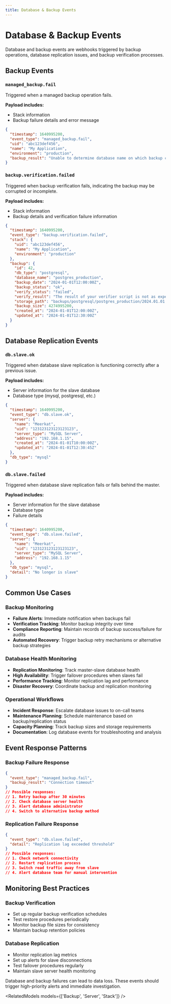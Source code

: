 ```yaml
---
title: Database & Backup Events
---
```


# Database & Backup Events

Database and backup events are webhooks triggered by backup operations, database replication issues, and backup verification processes.

## Backup Events

### `managed_backup.fail`
Triggered when a managed backup operation fails.

**Payload includes:**
- Stack information
- Backup failure details and error message

```json
{
  "timestamp": 1640995200,
  "event_type": "managed_backup.fail",
  "uid": "abc123def456",
  "name": "My Application",
  "environment": "production",
  "backup_result": "Unable to determine database name on which backup can be restored."
}
```

### `backup.verification.failed`
Triggered when backup verification fails, indicating the backup may be corrupted or incomplete.

**Payload includes:**
- Stack information
- Backup details and verification failure information

```json
{
  "timestamp": 1640995200,
  "event_type": "backup.verification.failed",
  "stack": {
    "uid": "abc123def456",
    "name": "My Application",
    "environment": "production"
  },
  "backup": {
    "id": 42,
    "db_type": "postgresql",
    "database_name": "postgres_production",
    "backup_date": "2024-01-01T12:00:00Z",
    "backup_status": "ok",
    "verify_status": "failed",
    "verify_result": "The result of your verifier script is not as expected: ERROR 1146 (42S02) at line 1: Table 'users' doesn't exist",
    "storage_path": "backups/postgresql/postgres_production/2024.01.01.12.00.00",
    "backup_size": 4274995200,
    "created_at": "2024-01-01T12:00:00Z",
    "updated_at": "2024-01-01T12:30:00Z"
  }
}
```

## Database Replication Events

### `db.slave.ok`
Triggered when database slave replication is functioning correctly after a previous issue.

**Payload includes:**
- Server information for the slave database
- Database type (mysql, postgresql, etc.)

```json
{
  "timestamp": 1640995200,
  "event_type": "db.slave.ok",
  "server": {
    "name": "Meerkat",
    "uid": "123123123123123123",
    "server_type": "MySQL Server",
    "address": "192.168.1.15",
    "created_at": "2024-01-01T10:00:00Z",
    "updated_at": "2024-01-01T12:30:45Z"
  },
  "db_type": "mysql"
}
```

### `db.slave.failed`
Triggered when database slave replication fails or falls behind the master.

**Payload includes:**
- Server information for the slave database
- Database type
- Failure details

```json
{
  "timestamp": 1640995200,
  "event_type": "db.slave.failed",
  "server": {
    "name": "Meerkat",
    "uid": "123123123123123123",
    "server_type": "MySQL Server",
    "address": "192.168.1.15"
  },
  "db_type": "mysql",
  "detail": "No longer is slave"
}
```

## Common Use Cases

### Backup Monitoring
- **Failure Alerts**: Immediate notification when backups fail
- **Verification Tracking**: Monitor backup integrity over time
- **Compliance Reporting**: Maintain records of backup success/failure for audits
- **Automated Recovery**: Trigger backup retry mechanisms or alternative backup strategies

### Database Health Monitoring
- **Replication Monitoring**: Track master-slave database health
- **High Availability**: Trigger failover procedures when slaves fail
- **Performance Tracking**: Monitor replication lag and performance
- **Disaster Recovery**: Coordinate backup and replication monitoring

### Operational Workflows
- **Incident Response**: Escalate database issues to on-call teams
- **Maintenance Planning**: Schedule maintenance based on backup/replication status
- **Capacity Planning**: Track backup sizes and storage requirements
- **Documentation**: Log database events for troubleshooting and analysis

## Event Response Patterns

### Backup Failure Response
```json
{
  "event_type": "managed_backup.fail",
  "backup_result": "Connection timeout"
}
// Possible responses:
// 1. Retry backup after 30 minutes
// 2. Check database server health
// 3. Alert database administrator
// 4. Switch to alternative backup method
```

### Replication Failure Response
```json
{
  "event_type": "db.slave.failed",
  "detail": "Replication lag exceeded threshold"
}
// Possible responses:
// 1. Check network connectivity
// 2. Restart replication process
// 3. Switch read traffic away from slave
// 4. Alert database team for manual intervention
```

## Monitoring Best Practices

### Backup Verification
- Set up regular backup verification schedules
- Test restore procedures periodically
- Monitor backup file sizes for consistency
- Maintain backup retention policies

### Database Replication
- Monitor replication lag metrics
- Set up alerts for slave disconnections
- Test failover procedures regularly
- Maintain slave server health monitoring

<Callout type="warning" title="Critical Database Events">
Database and backup failures can lead to data loss. These events should trigger high-priority alerts and immediate investigation.
</Callout>

<RelatedModels models={['Backup', 'Server', 'Stack']} />